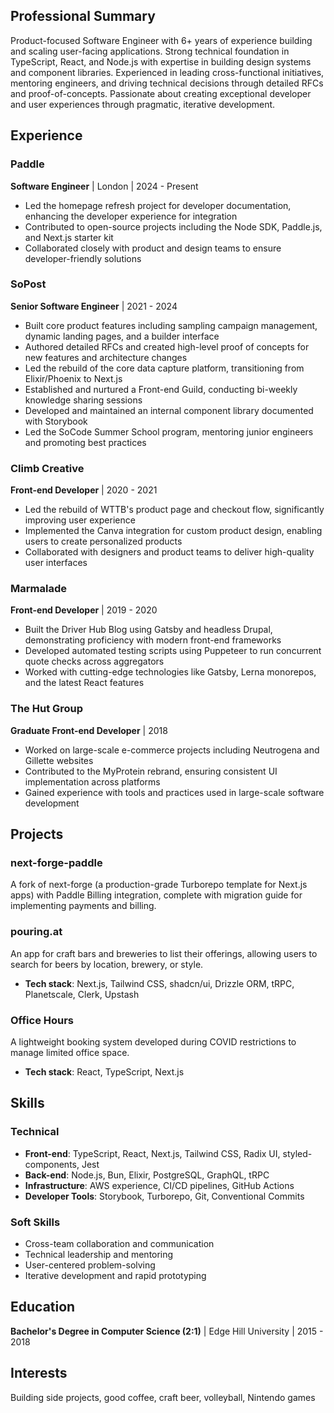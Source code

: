 <CVTitle />

## Professional Summary
Product-focused Software Engineer with 6+ years of experience building and scaling user-facing applications. Strong technical foundation in TypeScript, React, and Node.js with expertise in building design systems and component libraries. Experienced in leading cross-functional initiatives, mentoring engineers, and driving technical decisions through detailed RFCs and proof-of-concepts. Passionate about creating exceptional developer and user experiences through pragmatic, iterative development.

## Experience

### Paddle
**Software Engineer** | London | 2024 - Present
- Led the homepage refresh project for developer documentation, enhancing the developer experience for integration
- Contributed to open-source projects including the Node SDK, Paddle.js, and Next.js starter kit
- Collaborated closely with product and design teams to ensure developer-friendly solutions

### SoPost
**Senior Software Engineer** | 2021 - 2024
- Built core product features including sampling campaign management, dynamic landing pages, and a builder interface
- Authored detailed RFCs and created high-level proof of concepts for new features and architecture changes
- Led the rebuild of the core data capture platform, transitioning from Elixir/Phoenix to Next.js
- Established and nurtured a Front-end Guild, conducting bi-weekly knowledge sharing sessions
- Developed and maintained an internal component library documented with Storybook
- Led the SoCode Summer School program, mentoring junior engineers and promoting best practices

### Climb Creative
**Front-end Developer** | 2020 - 2021
- Led the rebuild of WTTB's product page and checkout flow, significantly improving user experience
- Implemented the Canva integration for custom product design, enabling users to create personalized products
- Collaborated with designers and product teams to deliver high-quality user interfaces

### Marmalade
**Front-end Developer** | 2019 - 2020
- Built the Driver Hub Blog using Gatsby and headless Drupal, demonstrating proficiency with modern front-end frameworks
- Developed automated testing scripts using Puppeteer to run concurrent quote checks across aggregators
- Worked with cutting-edge technologies like Gatsby, Lerna monorepos, and the latest React features

### The Hut Group
**Graduate Front-end Developer** | 2018
- Worked on large-scale e-commerce projects including Neutrogena and Gillette websites
- Contributed to the MyProtein rebrand, ensuring consistent UI implementation across platforms
- Gained experience with tools and practices used in large-scale software development

## Projects

### next-forge-paddle
A fork of next-forge (a production-grade Turborepo template for Next.js apps) with Paddle Billing integration, complete with migration guide for implementing payments and billing.

### pouring.at
An app for craft bars and breweries to list their offerings, allowing users to search for beers by location, brewery, or style.
- **Tech stack**: Next.js, Tailwind CSS, shadcn/ui, Drizzle ORM, tRPC, Planetscale, Clerk, Upstash

### Office Hours
A lightweight booking system developed during COVID restrictions to manage limited office space.
- **Tech stack**: React, TypeScript, Next.js

## Skills

### Technical
- **Front-end**: TypeScript, React, Next.js, Tailwind CSS, Radix UI, styled-components, Jest
- **Back-end**: Node.js, Bun, Elixir, PostgreSQL, GraphQL, tRPC
- **Infrastructure**: AWS experience, CI/CD pipelines, GitHub Actions
- **Developer Tools**: Storybook, Turborepo, Git, Conventional Commits

### Soft Skills
- Cross-team collaboration and communication
- Technical leadership and mentoring
- User-centered problem-solving
- Iterative development and rapid prototyping

## Education
**Bachelor's Degree in Computer Science (2:1)** | Edge Hill University | 2015 - 2018

## Interests
Building side projects, good coffee, craft beer, volleyball, Nintendo games